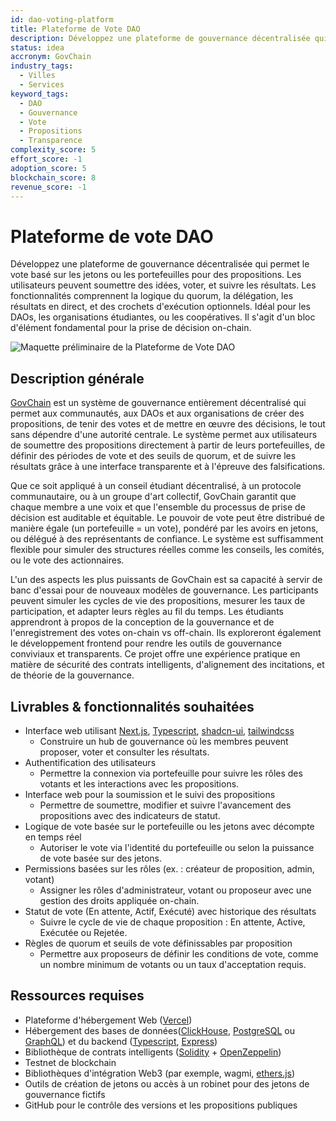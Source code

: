 ```yaml
---
id: dao-voting-platform
title: Plateforme de Vote DAO
description: Développez une plateforme de gouvernance décentralisée qui permet le vote basé sur les jetons ou les portefeuilles pour des propositions. Les utilisateurs peuvent soumettre des idées, voter, et suivre les résultats. Les fonctionnalités comprennent la logique du quorum, la délégation, les résultats en direct, et des crochets d'exécution optionnels. Idéal pour les DAOs, les organisations étudiantes, ou les coopératives. Il s'agit d'un bloc d'élément fondamental pour la prise de décision on-chain.
status: idea
accronym: GovChain
industry_tags:
  - Villes
  - Services
keyword_tags:
  - DAO
  - Gouvernance
  - Vote
  - Propositions
  - Transparence
complexity_score: 5
effort_score: -1
adoption_score: 5
blockchain_score: 8
revenue_score: -1
---
```



# Plateforme de vote DAO

Développez une plateforme de gouvernance décentralisée qui permet le vote basé sur les jetons ou les portefeuilles pour des propositions. Les utilisateurs peuvent soumettre des idées, voter, et suivre les résultats. Les fonctionnalités comprennent la logique du quorum, la délégation, les résultats en direct, et des crochets d'exécution optionnels. Idéal pour les DAOs, les organisations étudiantes, ou les coopératives. Il s'agit d'un bloc d'élément fondamental pour la prise de décision on-chain.

![Maquette préliminaire de la Plateforme de Vote DAO](/images/project/dao-voting-platform.jpg)

## Description générale

[GovChain](https://govchain.monark.io) est un système de gouvernance entièrement décentralisé qui permet aux communautés, aux DAOs et aux organisations de créer des propositions, de tenir des votes et de mettre en œuvre des décisions, le tout sans dépendre d'une autorité centrale. Le système permet aux utilisateurs de soumettre des propositions directement à partir de leurs portefeuilles, de définir des périodes de vote et des seuils de quorum, et de suivre les résultats grâce à une interface transparente et à l'épreuve des falsifications.

Que ce soit appliqué à un conseil étudiant décentralisé, à un protocole communautaire, ou à un groupe d'art collectif, GovChain garantit que chaque membre a une voix et que l'ensemble du processus de prise de décision est auditable et équitable. Le pouvoir de vote peut être distribué de manière égale (un portefeuille = un vote), pondéré par les avoirs en jetons, ou délégué à des représentants de confiance. Le système est suffisamment flexible pour simuler des structures réelles comme les conseils, les comités, ou le vote des actionnaires.

L'un des aspects les plus puissants de GovChain est sa capacité à servir de banc d'essai pour de nouveaux modèles de gouvernance. Les participants peuvent simuler les cycles de vie des propositions, mesurer les taux de participation, et adapter leurs règles au fil du temps. Les étudiants apprendront à propos de la conception de la gouvernance et de l'enregistrement des votes on-chain vs off-chain. Ils exploreront également le développement frontend pour rendre les outils de gouvernance conviviaux et transparents. Ce projet offre une expérience pratique en matière de sécurité des contrats intelligents, d'alignement des incitations, et de théorie de la gouvernance.

## Livrables & fonctionnalités souhaitées

- Interface web utilisant [Next.js](https://nextjs.org/), [Typescript](https://www.typescriptlang.org/), [shadcn-ui](https://ui.shadcn.com/), [tailwindcss](https://tailwindcss.com/)  
   - Construire un hub de gouvernance où les membres peuvent proposer, voter et consulter les résultats.
- Authentification des utilisateurs  
   - Permettre la connexion via portefeuille pour suivre les rôles des votants et les interactions avec les propositions.
- Interface web pour la soumission et le suivi des propositions  
   - Permettre de soumettre, modifier et suivre l'avancement des propositions avec des indicateurs de statut.
- Logique de vote basée sur le portefeuille ou les jetons avec décompte en temps réel  
   - Autoriser le vote via l'identité du portefeuille ou selon la puissance de vote basée sur des jetons.
- Permissions basées sur les rôles (ex. : créateur de proposition, admin, votant)  
   - Assigner les rôles d'administrateur, votant ou proposeur avec une gestion des droits appliquée on-chain.
- Statut de vote (En attente, Actif, Exécuté) avec historique des résultats  
   - Suivre le cycle de vie de chaque proposition : En attente, Active, Exécutée ou Rejetée.
- Règles de quorum et seuils de vote définissables par proposition  
   - Permettre aux proposeurs de définir les conditions de vote, comme un nombre minimum de votants ou un taux d'acceptation requis.

## Ressources requises

- Plateforme d'hébergement Web ([Vercel](https://www.vercel.com/))
- Hébergement des bases de données([ClickHouse](https://clickhouse.com/), [PostgreSQL](https://www.postgresql.org/) ou [GraphQL](https://graphql.org/)) et du backend ([Typescript](https://www.typescriptlang.org/), [Express](https://expressjs.com/))
- Bibliothèque de contrats intelligents ([Solidity](https://soliditylang.org/) + [OpenZeppelin](https://www.openzeppelin.com/))
- Testnet de blockchain
- Bibliothèques d'intégration Web3 (par exemple, wagmi, [ethers.js](https://docs.ethers.org/))
- Outils de création de jetons ou accès à un robinet pour des jetons de gouvernance fictifs
- GitHub pour le contrôle des versions et les propositions publiques
